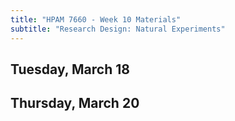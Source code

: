 ```yaml
---
title: "HPAM 7660 - Week 10 Materials"
subtitle: "Research Design: Natural Experiments"
---
```


## Tuesday, March 18


## Thursday, March 20
